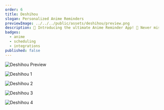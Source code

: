 ```yaml
---
order: 6
title: Deshihou
slogan: Personalized Anime Reminders
previewImage: ../../../public/assets/deshihou/preview.png
description: 🌟 Introducing the ultimate Anime Reminder App! 🌟 Never miss a single episode of your favorite anime series again. With our sleek and intuitive app, you'll stay updated on all the latest releases, special episodes, and thrilling arcs that you can't afford to miss. 🔔 Set personalized reminders for upcoming episodes and receive push notifications, so you'll never be caught off guard. Our app ensures you're always in the know and ready to immerse yourself in the captivating world of anime. 🎉 Discover new shows that match your interests, explore recommendations, and join a vibrant community of fellow anime enthusiasts. Share your thoughts, discuss plot twists, and connect with like-minded fans from around the globe.
badges:
  - anime
  - scheduling
  - integrations
published: false
---
```


![Deshihou Preview](/assets/deshihou/preview.png)

![Deshihou 1](/assets/deshihou/1.png)

![Deshihou 2](/assets/deshihou/2.png)

![Deshihou 3](/assets/deshihou/3.png)

![Deshihou 4](/assets/deshihou/4.png)
